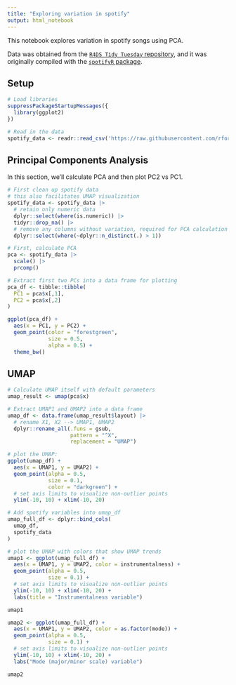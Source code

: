 ```yaml
---
title: "Exploring variation in spotify"
output: html_notebook
---
```


This notebook explores variation in spotify songs using PCA.

Data was obtained from the [`R4DS Tidy Tuesday` repository](https://github.com/rfordatascience/tidytuesday/blob/master/data/2020/2020-01-21/readme.md), and it was originally compiled with the [`spotifyR` package](https://github.com/charlie86/spotifyr).


## Setup 

```r
# Load libraries
suppressPackageStartupMessages({
  library(ggplot2)
})
```


```r
# Read in the data
spotify_data <- readr::read_csv('https://raw.githubusercontent.com/rfordatascience/tidytuesday/master/data/2020/2020-01-21/spotify_songs.csv')
```


## Principal Components Analysis

In this section, we'll calculate PCA and then plot PC2 vs PC1.


```r
# First clean up spotify data
# this also facilitates UMAP visualization
spotify_data <- spotify_data |>
  # retain only numeric data
  dplyr::select(where(is.numeric)) |>
  tidyr::drop_na() |>
  # remove any columns without variation, required for PCA calculation
  dplyr::select(where(~dplyr::n_distinct(.) > 1))
```

```r
# First, calculate PCA
pca <- spotify_data |>
  scale() |>
  prcomp()

# Extract first two PCs into a data frame for plotting
pca_df <- tibble::tibble(
  PC1 = pca$x[,1],
  PC2 = pca$x[,2]
)
```


```r
ggplot(pca_df) + 
  aes(x = PC1, y = PC2) + 
  geom_point(color = "forestgreen", 
             size = 0.5, 
             alpha = 0.5) + 
  theme_bw()
```

## UMAP

```r
# Calculate UMAP itself with default parameters
umap_result <- umap(pca$x)
```

```r
# Extract UMAP1 and UMAP2 into a data frame
umap_df <- data.frame(umap_result$layout) |>
  # rename X1, X2 --> UMAP1, UMAP2
  dplyr::rename_all(.funs = gsub,
                    pattern = "^X",
                    replacement = "UMAP")
```

```r
# plot the UMAP:
ggplot(umap_df) +
  aes(x = UMAP1, y = UMAP2) +
  geom_point(alpha = 0.5,
             size = 0.1,
             color = "darkgreen") +
  # set axis limits to visualize non-outlier points
  ylim(-10, 10) + xlim(-10, 20)
```

```r
# Add spotify variables into umap_df
umap_full_df <- dplyr::bind_cols(
  umap_df,
  spotify_data
)

# plot the UMAP with colors that show UMAP trends
umap1 <- ggplot(umap_full_df) +
  aes(x = UMAP1, y = UMAP2, color = instrumentalness) +
  geom_point(alpha = 0.5,
             size = 0.1) +
  # set axis limits to visualize non-outlier points
  ylim(-10, 10) + xlim(-10, 20) + 
  labs(title = "Instrumentalness variable")

umap1
```

```r
umap2 <- ggplot(umap_full_df) +
  aes(x = UMAP1, y = UMAP2, color = as.factor(mode)) +
  geom_point(alpha = 0.5,
             size = 0.1) +
  # set axis limits to visualize non-outlier points
  ylim(-10, 10) + xlim(-10, 20) +
  labs("Mode (major/minor scale) variable")

umap2
```


